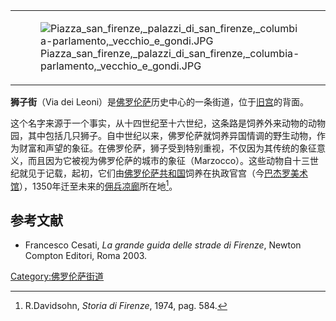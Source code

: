 {{Coord|43|46|8.63|N|11|15|26.07|E|display=title|type:landmark_region:IT}}
{{领主广场}}
{|align=right
|[[File:Piazza_san_firenze,_palazzi_di_san_firenze,_columbia-parlamento,_vecchio_e_gondi.JPG|thumb]]
|}
'''狮子街'''（Via dei Leoni）是[[佛罗伦萨|佛罗伦萨]]历史中心的一条街道，位于[[旧宫|旧宫]]的背面。

这个名字来源于一个事实，从十四世纪至十六世纪，这条路是饲养外来动物的动物园，其中包括几只狮子。自中世纪以来，佛罗伦萨就饲养异国情调的野生动物，作为财富和声望的象征。在佛罗伦萨，狮子受到特别重视，不仅因为其传统的象征意义，而且因为它被视为佛罗伦萨的城市的象征（Marzocco）。这些动物自十三世纪就见于记载，起初，它们由[[佛罗伦萨共和国|佛罗伦萨共和国]]饲养在执政官宫（今[[巴杰罗美术馆|巴杰罗美术馆]]），1350年迁至未来的[[佣兵凉廊|佣兵凉廊]]所在地<ref>R.Davidsohn, ''Storia di Firenze'', 1974, pag. 584.</ref>。

==参考文献==
<references/>
*Francesco Cesati, ''La grande guida delle strade di Firenze'', Newton Compton Editori, Roma 2003.

[[Category:佛罗伦萨街道|Category:佛罗伦萨街道]]